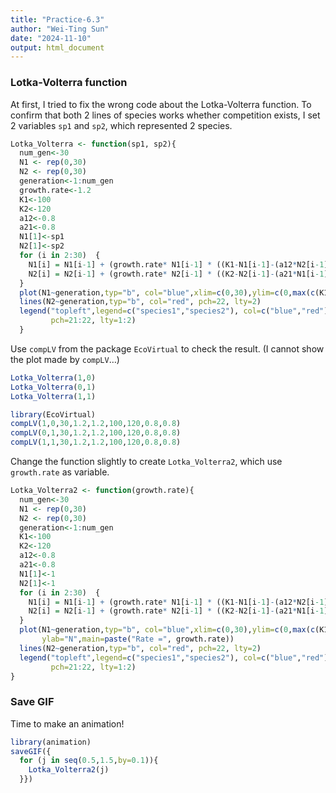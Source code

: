 ```yaml
---
title: "Practice-6.3"
author: "Wei-Ting Sun"
date: "2024-11-10"
output: html_document
---
```


### Lotka-Volterra function

At first, I tried to fix the wrong code about the Lotka-Volterra function.
To confirm that both 2 lines of species works whether competition exists, I set 2 variables `sp1` and `sp2`, which represented 2 species. 

```r
Lotka_Volterra <- function(sp1, sp2){
  num_gen<-30
  N1 <- rep(0,30)
  N2 <- rep(0,30)
  generation<-1:num_gen
  growth.rate<-1.2
  K1<-100
  K2<-120
  a12<-0.8
  a21<-0.8
  N1[1]<-sp1
  N2[1]<-sp2
  for (i in 2:30)  {
    N1[i] = N1[i-1] + (growth.rate* N1[i-1] * ((K1-N1[i-1]-(a12*N2[i-1]))/K1))
    N2[i] = N2[i-1] + (growth.rate* N2[i-1] * ((K2-N2[i-1]-(a21*N1[i-1]))/K2))
  }
  plot(N1~generation,typ="b", col="blue",xlim=c(0,30),ylim=c(0,max(c(K1,K2))),ylab="N")
  lines(N2~generation,typ="b", col="red", pch=22, lty=2)
  legend("topleft",legend=c("species1","species2"), col=c("blue","red"),
         pch=21:22, lty=1:2)
  }
```

Use `compLV` from the package `EcoVirtual` to check the result.
(I cannot show the plot made by `compLV`...)

```r
Lotka_Volterra(1,0)
Lotka_Volterra(0,1)
Lotka_Volterra(1,1)

library(EcoVirtual)
compLV(1,0,30,1.2,1.2,100,120,0.8,0.8)
compLV(0,1,30,1.2,1.2,100,120,0.8,0.8)
compLV(1,1,30,1.2,1.2,100,120,0.8,0.8)
```

Change the function slightly to create `Lotka_Volterra2`, which use `growth.rate` as variable.

```r
Lotka_Volterra2 <- function(growth.rate){
  num_gen<-30
  N1 <- rep(0,30)
  N2 <- rep(0,30)
  generation<-1:num_gen
  K1<-100
  K2<-120
  a12<-0.8
  a21<-0.8
  N1[1]<-1
  N2[1]<-1
  for (i in 2:30)  {
    N1[i] = N1[i-1] + (growth.rate* N1[i-1] * ((K1-N1[i-1]-(a12*N2[i-1]))/K1))
    N2[i] = N2[i-1] + (growth.rate* N2[i-1] * ((K2-N2[i-1]-(a21*N1[i-1]))/K2))
  }
  plot(N1~generation,typ="b", col="blue",xlim=c(0,30),ylim=c(0,max(c(K1,K2))),
       ylab="N",main=paste("Rate =", growth.rate))
  lines(N2~generation,typ="b", col="red", pch=22, lty=2)
  legend("topleft",legend=c("species1","species2"), col=c("blue","red"),
         pch=21:22, lty=1:2)
}
```

### Save GIF
Time to make an animation!
```r
library(animation)
saveGIF({
  for (j in seq(0.5,1.5,by=0.1)){
    Lotka_Volterra2(j)
  }})
```